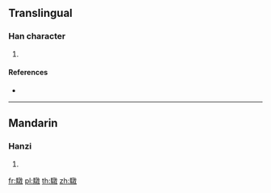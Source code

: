 {{character info/new}}
==Translingual==

===Han character===
{{Han char|rn=187|rad=馬|as=12|sn=22|four=78340|canj=SFYDK}}

# {{defn|Han|sort=馬12}}

====References====
* {{Han ref|kx=1445.100|dkj=44992|dj=1969.150|hdz=74578.060|uh=9A50|ud=39504|bh=F7A3|bd=63395}}

----

==Mandarin==

===Hanzi===
{{cmn-hanzi|pin=[[diàn]] ([[dian4]]), [[dūn]] ([[dun1]])|wg=tien<sup>4</sup>, tun<sup>1</sup>}}

# {{defn|lang=cmn|sort=馬12}}

[[fr:驐]]
[[pl:驐]]
[[th:驐]]
[[zh:驐]]